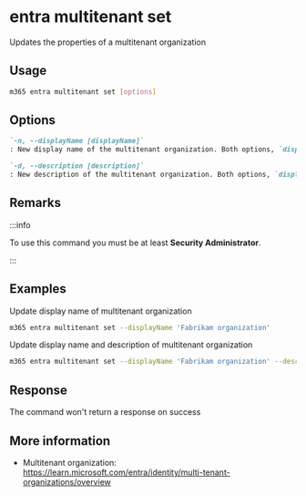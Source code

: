 
# entra multitenant set

Updates the properties of a multitenant organization

## Usage

```sh
m365 entra multitenant set [options]
```

## Options

```md definition-list
`-n, --displayName [displayName]`
: New display name of the multitenant organization. Both options, `displayName` and `description` are optional but at least must be specified.

`-d, --description [description]`
: New description of the multitenant organization. Both options, `displayName` and `description` are optional but at least must be specified.
```

<Global />

## Remarks

:::info

To use this command you must be at least **Security Administrator**.

:::

## Examples

Update display name of multitenant organization

```sh
m365 entra multitenant set --displayName 'Fabrikam organization'
```

Update display name and description of multitenant organization

```sh
m365 entra multitenant set --displayName 'Fabrikam organization' --description 'Multitenant organization between Fabrikam and Contoso'
```

## Response

The command won't return a response on success

## More information

- Multitenant organization: https://learn.microsoft.com/entra/identity/multi-tenant-organizations/overview
